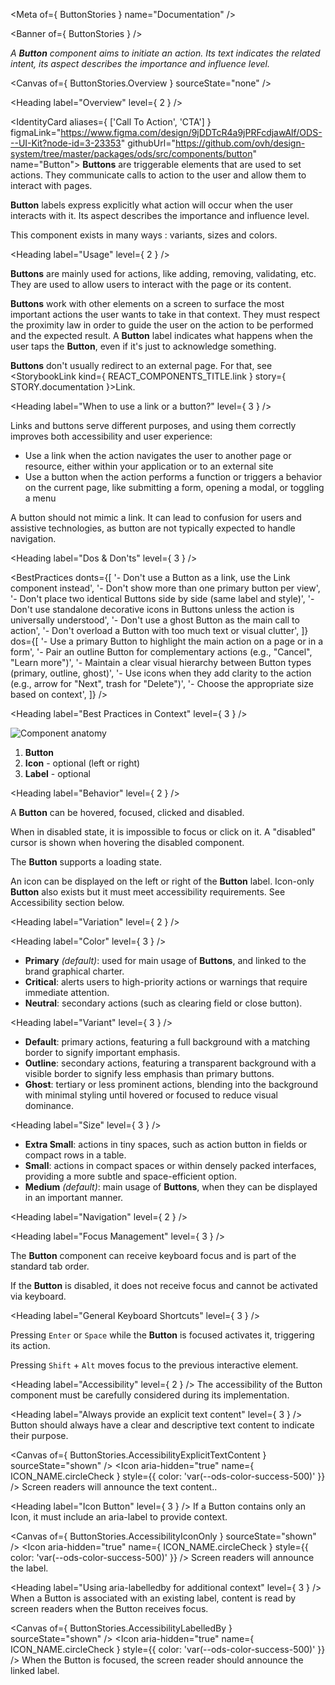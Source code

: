 
<Meta of={ ButtonStories } name="Documentation" />

<Banner of={ ButtonStories } />

_A **Button** component aims to initiate an action. Its text indicates the related intent, its aspect describes the importance and influence level._

<Canvas of={ ButtonStories.Overview } sourceState="none" />

<Heading label="Overview" level={ 2 } />

<IdentityCard aliases={ ['Call To Action', 'CTA'] }
              figmaLink="https://www.figma.com/design/9jDDTcR4a9jPRFcdjawAlf/ODS---UI-Kit?node-id=3-23353"
              githubUrl="https://github.com/ovh/design-system/tree/master/packages/ods/src/components/button"
              name="Button">
  **Buttons** are triggerable elements that are used to set actions. They communicate calls to action to the user and
  allow them to interact with pages.

  **Button** labels express explicitly what action will occur when the user interacts with it. Its aspect describes
  the importance and influence level.

  This component exists in many ways : variants, sizes and colors.
</IdentityCard>

<Heading label="Usage" level={ 2 } />

**Buttons** are mainly used for actions, like adding, removing, validating, etc.
They are used to allow users to interact with the page or its content.

**Buttons** work with other elements on a screen to surface the most important actions the user wants to take in that context.
They must respect the proximity law in order to guide the user on the action to be performed and the expected result.
A **Button** label indicates what happens when the user taps the **Button**, even if it's just to acknowledge something.

**Buttons** don't usually redirect to an external page. For that, see <StorybookLink kind={ REACT_COMPONENTS_TITLE.link } story={ STORY.documentation }>Link</StorybookLink>.

<Heading label="When to use a link or a button?" level={ 3 } />

Links and buttons serve different purposes, and using them correctly improves both accessibility and user experience:

* Use a link when the action navigates the user to another page or resource, either within your application or to an external site
* Use a button when the action performs a function or triggers a behavior on the current page, like submitting a form, opening a modal, or toggling a menu

A button should not mimic a link. It can lead to confusion for users and assistive technologies, as button are not typically expected to handle navigation.

<Heading label="Dos & Don'ts" level={ 3 } />

<BestPractices
  donts={[
    '- Don\'t use a Button as a link, use the Link component instead',
    '- Don\'t show more than one primary button per view',
    '- Don\'t place two identical Buttons side by side (same label and style)',
    '- Don\'t use standalone decorative icons in Buttons unless the action is universally understood',
    '- Don\'t use a ghost Button as the main call to action',
    '- Don\'t overload a Button with too much text or visual clutter',
  ]}
  dos={[
    '- Use a primary Button to highlight the main action on a page or in a form',
    '- Pair an outline Button for complementary actions (e.g., "Cancel", "Learn more")',
    '- Maintain a clear visual hierarchy between Button types (primary, outline, ghost)',
    '- Use icons when they add clarity to the action (e.g., arrow for "Next", trash for "Delete")',
    '- Choose the appropriate size based on context',
  ]}
/>

<Heading label="Best Practices in Context" level={ 3 } />

![Component anatomy](components/button/anatomy.png "Component anatomy")

1. **Button**
2. **Icon** - optional (left or right)
3. **Label** - optional

<Heading label="Behavior" level={ 2 } />

A **Button** can be hovered, focused, clicked and disabled.

When in disabled state, it is impossible to focus or click on it. A "disabled" cursor is shown when hovering the disabled component.

The **Button** supports a loading state.

An icon can be displayed on the left or right of the **Button** label. Icon-only **Button** also exists but it must meet accessibility requirements. See Accessibility section below.

<Heading label="Variation" level={ 2 } />

<Heading label="Color" level={ 3 } />

- **Primary** _(default)_: used for main usage of **Buttons**, and linked to the brand graphical charter.
- **Critical**: alerts users to high-priority actions or warnings that require immediate attention.
- **Neutral**: secondary actions (such as clearing field or close button).

<Heading label="Variant" level={ 3 } />

- **Default**: primary actions, featuring a full background with a matching border to signify important emphasis.
- **Outline**: secondary actions, featuring a transparent background with a visible border to signify less emphasis than primary buttons.
- **Ghost**: tertiary or less prominent actions, blending into the background with minimal styling until hovered or focused to reduce visual dominance.

<Heading label="Size" level={ 3 } />

- **Extra Small**: actions in tiny spaces, such as action button in fields or compact rows in a table.
- **Small**: actions in compact spaces or within densely packed interfaces, providing a more subtle and space-efficient option.
- **Medium** _(default)_: main usage of **Buttons**, when they can be displayed in an important manner.

<Heading label="Navigation" level={ 2 } />

<Heading label="Focus Management" level={ 3 } />

The **Button** component can receive keyboard focus and is part of the standard tab order.

If the **Button** is disabled, it does not receive focus and cannot be activated via keyboard.

<Heading label="General Keyboard Shortcuts" level={ 3 } />

Pressing `Enter` or `Space` while the **Button** is focused activates it, triggering its action.

Pressing `Shift` + `Alt` moves focus to the previous interactive element.

<Heading label="Accessibility" level={ 2 } />
The accessibility of the Button component must be carefully considered during its implementation.

<Heading label="Always provide an explicit text content" level={ 3 } />
Button should always have a clear and descriptive text content to indicate their purpose.

<Canvas of={ ButtonStories.AccessibilityExplicitTextContent } sourceState="shown" />
<Icon aria-hidden="true"
      name={ ICON_NAME.circleCheck }
      style={{ color: 'var(--ods-color-success-500)' }} /> Screen readers will announce the text content..

<Heading label="Icon Button" level={ 3 } />
If a Button contains only an Icon, it must include an aria-label to provide context.

<Canvas of={ ButtonStories.AccessibilityIconOnly } sourceState="shown" />
<Icon aria-hidden="true"
      name={ ICON_NAME.circleCheck }
      style={{ color: 'var(--ods-color-success-500)' }} /> Screen readers will announce the label.

<Heading label="Using aria-labelledby for additional context" level={ 3 } />
When a Button is associated with an existing label, content is read by screen readers when the Button receives focus.

<Canvas of={ ButtonStories.AccessibilityLabelledBy } sourceState="shown" />
<Icon aria-hidden="true"
      name={ ICON_NAME.circleCheck }
      style={{ color: 'var(--ods-color-success-500)' }} /> When the Button is focused, the screen reader should announce the linked label.
